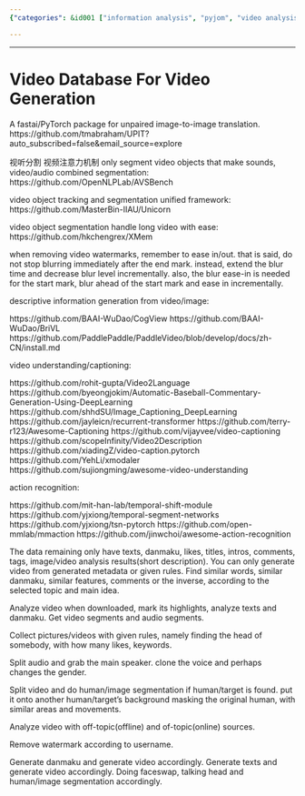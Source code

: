 ```yaml
---
{"categories": &id001 ["information analysis", "pyjom", "video analysis"], "category": "Video Processing", "date": "2022-05-05 01:13:55", "description": "This passage explores various video processing tools such as Fastai/PyTorch, OpenNLPLab, MasterBin-IIAU, and PaddlePaddle. These tools are utilized for tasks including image translation, object segmentation, tracking, action recognition, and generating descriptive information.", "tags": *id001, "title": "Video Database"}

---
```


------

# Video Database For Video Generation

A fastai/PyTorch package for unpaired image-to-image translation.
https://github.com/tmabraham/UPIT?auto_subscribed=false&email_source=explore

视听分割 视频注意力机制
only segment video objects that make sounds, video/audio combined segmentation:
https://github.com/OpenNLPLab/AVSBench

video object tracking and segmentation unified framework:
https://github.com/MasterBin-IIAU/Unicorn

video object segmentation handle long video with ease:
https://github.com/hkchengrex/XMem

when removing video watermarks, remember to ease in/out. that is said, do not stop blurring immediately after the end mark. instead, extend the blur time and decrease blur level incrementally. also, the blur ease-in is needed for the start mark, blur ahead of the start mark and ease in incrementally.

descriptive information generation from video/image:

https://github.com/BAAI-WuDao/CogView
https://github.com/BAAI-WuDao/BriVL
https://github.com/PaddlePaddle/PaddleVideo/blob/develop/docs/zh-CN/install.md

video understanding/captioning:

https://github.com/rohit-gupta/Video2Language
https://github.com/byeongjokim/Automatic-Baseball-Commentary-Generation-Using-DeepLearning
https://github.com/shhdSU/Image_Captioning_DeepLearning
https://github.com/jayleicn/recurrent-transformer
https://github.com/terry-r123/Awesome-Captioning
https://github.com/vijayvee/video-captioning
https://github.com/scopeInfinity/Video2Description
https://github.com/xiadingZ/video-caption.pytorch
https://github.com/YehLi/xmodaler
https://github.com/sujiongming/awesome-video-understanding

action recognition:

https://github.com/mit-han-lab/temporal-shift-module
https://github.com/yjxiong/temporal-segment-networks
https://github.com/yjxiong/tsn-pytorch
https://github.com/open-mmlab/mmaction
https://github.com/jinwchoi/awesome-action-recognition

The data remaining only have texts, danmaku, likes, titles, intros, comments, tags, image/video analysis results(short description). You can only generate video from generated metadata or given rules. Find similar words, similar danmaku, similar features, comments or the inverse, according to the selected topic and main idea.

Analyze video when downloaded, mark its highlights, analyze texts and danmaku. Get video segments and audio segments.

Collect pictures/videos with given rules, namely finding the head of somebody, with how many likes, keywords.

Split audio and grab the main speaker. clone the voice and perhaps changes the gender.

Split video and do human/image segmentation if human/target is found. put it onto another human/target's background masking the original human, with similar areas and movements.

Analyze video with off-topic(offline) and of-topic(online) sources.

Remove watermark according to username.

Generate danmaku and generate video accordingly. Generate texts and generate video accordingly. Doing faceswap, talking head and human/image segmentation accordingly.

